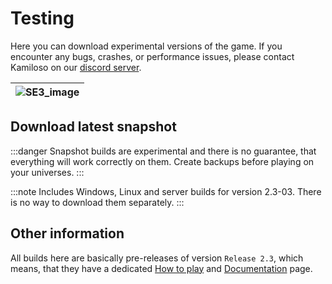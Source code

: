 
# Testing

Here you can download experimental versions of the game.
If you encounter any bugs, crashes, or performance issues, please contact Kamiloso
on our [discord server](https://discord.gg/e4ppBTRKhg).

| ![SE3_image](../../static/img/pages/testing.png) |
| -------------------------------------------- |

## Download latest snapshot

:::danger
Snapshot builds are experimental and there is no guarantee, that everything
will work correctly on them. Create backups before playing on your universes.
:::

:::note
Includes Windows, Linux and server builds for version 2.3-03. There is no way to download them separately.
:::

<DownloadButton text="Download (.zip)" url="https://github.com/Kamiloso/DownloadableFiles/raw/main/SE3-Snapshot-2.3-03.zip" />
<DownloadButton text="Download (.tar.gz)" url="https://github.com/Kamiloso/DownloadableFiles/raw/main/SE3-Snapshot-2.3-03.tar.gz" />

## Other information

All builds here are basically pre-releases of version `Release 2.3`, which
means, that they have a dedicated [How to play](/about-testing) and [Documentation](/docs/Release-2.3/SE3Documentation/) page.
